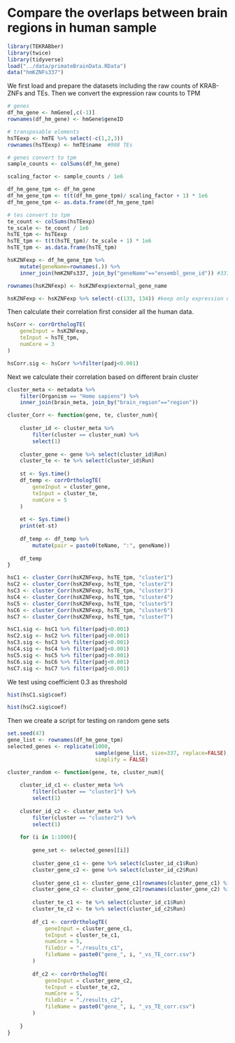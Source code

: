 # Compare the overlaps between brain regions in human sample

```r
library(TEKRABber)
library(twice)
library(tidyverse)
load("../data/primateBrainData.RData")
data("hmKZNFs337")
```

We first load and prepare the datasets including the raw counts of KRAB-ZNFs and TEs.
Then we convert the expression raw counts to TPM

```r
# genes
df_hm_gene <- hmGene[,c(-1)]
rownames(df_hm_gene) <- hmGene$geneID

# transposable elements
hsTEexp <- hmTE %>% select(-c(1,2,3))
rownames(hsTEexp) <- hmTE$name  #908 TEs
```

```r
# genes convert to tpm
sample_counts <- colSums(df_hm_gene)

scaling_factor <- sample_counts / 1e6

df_hm_gene_tpm <- df_hm_gene
df_hm_gene_tpm <- t(t(df_hm_gene_tpm)/ scaling_factor + 1) * 1e6
df_hm_gene_tpm <- as.data.frame(df_hm_gene_tpm)

# tes convert to tpm
te_count <- colSums(hsTEexp)
te_scale <- te_count / 1e6
hsTE_tpm <- hsTEexp
hsTE_tpm <- t(t(hsTE_tpm)/ te_scale + 1) * 1e6
hsTE_tpm <- as.data.frame(hsTE_tpm)
```



```r
hsKZNFexp <- df_hm_gene_tpm %>%
    mutate(geneName=rownames(.)) %>%
    inner_join(hmKZNFs337, join_by("geneName"=="ensembl_gene_id")) #337

rownames(hsKZNFexp) <- hsKZNFexp$external_gene_name

hsKZNFexp <- hsKZNFexp %>% select(-c(133, 134)) #keep only expression data
```

Then calculate their correlation first consider all the human data. 
```r
hsCorr <- corrOrthologTE(
    geneInput = hsKZNFexp,
    teInput = hsTE_tpm,
    numCore = 3
)

hsCorr.sig <- hsCorr %>%filter(padj<0.001)
```

Next we calculate their correlation based on different brain cluster
```r
cluster_meta <- metadata %>% 
    filter(Organism == "Homo sapiens") %>%
    inner_join(brain_meta, join_by("brain_region"=="region"))

cluster_Corr <- function(gene, te, cluster_num){
    
    cluster_id <- cluster_meta %>% 
        filter(cluster == cluster_num) %>%
        select(1)
    
    cluster_gene <- gene %>% select(cluster_id$Run)
    cluster_te <- te %>% select(cluster_id$Run)
    
    st <- Sys.time()
    df_temp <- corrOrthologTE(
        geneInput = cluster_gene,
        teInput = cluster_te,
        numCore = 5
    )
    
    et <- Sys.time()
    print(et-st)
    
    df_temp <- df_temp %>%
        mutate(pair = paste0(teName, ":", geneName))
    
    df_temp
}

```

```r
hsC1 <- cluster_Corr(hsKZNFexp, hsTE_tpm, "cluster1")
hsC2 <- cluster_Corr(hsKZNFexp, hsTE_tpm, "cluster2")
hsC3 <- cluster_Corr(hsKZNFexp, hsTE_tpm, "cluster3")
hsC4 <- cluster_Corr(hsKZNFexp, hsTE_tpm, "cluster4")
hsC5 <- cluster_Corr(hsKZNFexp, hsTE_tpm, "cluster5")
hsC6 <- cluster_Corr(hsKZNFexp, hsTE_tpm, "cluster6")
hsC7 <- cluster_Corr(hsKZNFexp, hsTE_tpm, "cluster7")

```

```r
hsC1.sig <- hsC1 %>% filter(padj<0.001)
hsC2.sig <- hsC2 %>% filter(padj<0.001)
hsC3.sig <- hsC3 %>% filter(padj<0.001)
hsC4.sig <- hsC4 %>% filter(padj<0.001)
hsC5.sig <- hsC5 %>% filter(padj<0.001)
hsC6.sig <- hsC6 %>% filter(padj<0.001)
hsC7.sig <- hsC7 %>% filter(padj<0.001)
```



We test using coefficient 0.3 as threshold
```r
hist(hsC1.sig$coef)
```

```r
hist(hsC2.sig$coef)
```
Then we create a script for testing on random gene sets
```r
set.seed(47)
gene_list <- rownames(df_hm_gene_tpm)
selected_genes <- replicate(1000, 
                            sample(gene_list, size=337, replace=FALSE), 
                            simplify = FALSE)

cluster_random <- function(gene, te, cluster_num){
    
    cluster_id_c1 <- cluster_meta %>% 
        filter(cluster == "cluster1") %>%
        select(1)
    
    cluster_id_c2 <- cluster_meta %>%
        filter(cluster == "cluster2") %>%
        select(1)
    
    for (i in 1:1000){
    
        gene_set <- selected_genes[[i]]
        
        cluster_gene_c1 <- gene %>% select(cluster_id_c1$Run)
        cluster_gene_c2 <- gene %>% select(cluster_id_c2$Run)
        
        cluster_gene_c1 <- cluster_gene_c1[rownames(cluster_gene_c1) %in% gene_set, ]
        cluster_gene_c2 <- cluster_gene_c2[rownames(cluster_gene_c2) %in% gene_set, ]
        
        cluster_te_c1 <- te %>% select(cluster_id_c1$Run)
        cluster_te_c2 <- te %>% select(cluster_id_c2$Run)
        
        df_c1 <- corrOrthologTE(
            geneInput = cluster_gene_c1,
            teInput = cluster_te_c1,
            numCore = 5,
            fileDir = "./results_c1",
            fileName = paste0("gene_", i, "_vs_TE_corr.csv")
        )
        
        df_c2 <- corrOrthologTE(
            geneInput = cluster_gene_c2,
            teInput = cluster_te_c2,
            numCore = 5,
            fileDir = "./results_c2",
            fileName = paste0("gene_", i, "_vs_TE_corr.csv")
        )
        
    }
}

```


